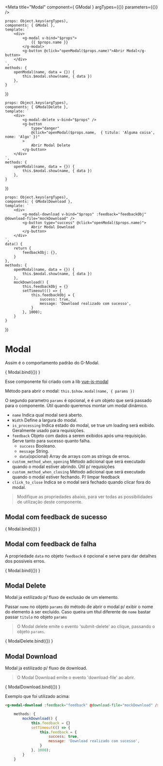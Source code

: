
<Meta
    title="Modal"
    component={ GModal }
    argTypes={{}}
    parameters={{}}
/>

    props: Object.keys(argTypes),
    components: { GModal },
    template: `
        <div>
            <g-modal v-bind="$props">
                {{ $props.name }}
            </g-modal>
            <g-button @click="openModal($props.name)">Abrir Modal</g-button>
        </div>
    `,
    methods: {
        openModal(name, data = {}) {
            this.$modal.show(name, { data })
        },
    }
})

    props: Object.keys(argTypes),
    components: { GModalDelete },
    template: `
        <div>
            <g-modal-delete v-bind="$props" />
            <g-button
                type="danger"
                @click="openModal($props.name,  { titulo: 'Alguma coisa', nome: 'Algo' })"
            >
                Abrir Modal Delete
            </g-button>
        </div>
    `,
    methods: {
        openModal(name, data = {}) {
            this.$modal.show(name, { data })
        },
    }
})

    props: Object.keys(argTypes),
    components: { GModalDownload },
    template: `
        <div>
            <g-modal-download v-bind="$props" :feedback="feedbackObj" @download-file="mockDownload" />
            <g-button type="success" @click="openModal($props.name)">
                Abrir Modal Download
            </g-button>
        </div>
    `,
    data() {
        return {
            feedbackObj: {},
        }
    },
    methods: {
        openModal(name, data = {}) {
            this.$modal.show(name, { data })
        },
        mockDownload() {
            this.feedbackObj = {}
            setTimeout(() => {
                this.feedbackObj = {
                    success: true,
                    message: 'Download realizado com sucesso',
                }
            }, 1000);
        }
    }
})

# Modal

Assim é o comportamento padrão do G-Modal.

<Canvas>
    <Story 
        name="Modal"
        args={{
            name: 'Modal',
        }}
    >
        { Modal.bind({}) }
    </Story>
</Canvas>

Esse componente foi criado com a lib [vue-js-modal](https://euvl.github.io/vue-js-modal/)

Método para abrir o modal: `this.$show.modal(name, { params })`

O segundo parametro `params` é opcional, e é um objeto que será passado para o componente. Útil quando queremos montar um modal dinâmico.

- `name` Indica qual modal será aberto.
- `Width` Define a largura do modal.
- `is_processing` Indica estado do modal, se true um loading será exibido. Geralmente usado para requisições.
- `feedback` Objeto com dados a serem exibidos após uma requisição. Serve tanto para sucesso quanto falha.
  - `success` Booleano.
  - `message` String.
  - `data`(opcional) Array de arrays com as strings de erros.
- `custom_method_when_opening` Método adicional que será executado quando o modal estiver abrindo. Útil p/ requisições
- `custom_method_when_closing` Método adicional que será executado quando o modal estiver fechando. P/ limpar feedback
- `click_to_close` Indica se o modal será fechado quando clicar fora do modal.

> Modifique as propriedades abaixo, para ver todas as possibilidades de utilização deste componente.

<ArgsTable story="Modal" />

## Modal com feedback de sucesso

<Canvas>
    <Story 
        name="ModalSucesso"
        args={{
            name: 'ModalSucesso',
            feedback: {
                success: true,
                message: 'Mensagem de sucesso',
            }
        }}
    >
        { Modal.bind({}) }
    </Story>
</Canvas>

## Modal com feedback de falha

A propriedade `data` no objeto `feedback` é opcional e serve para dar detalhes dos possíveis erros.

<Canvas>
    <Story 
        name="ModalFalha"
        args={{
            name: 'ModalFalha',
            feedback: {
                success: false,
                message: 'Mensagem de Falha',
                data: [['Erro 1'], ['Erro 2']]
            }
        }}
    >
        { Modal.bind({}) }
    </Story>
</Canvas>

## Modal Delete

Modal ja estilizado p/ fluxo de exclusão de um elemento.

Passar `nome` no objeto `params` do método de abrir o modal p/ exibir o nome do elemento à ser excluído.
Caso queira um títul diferente de `nome` bastar passar `titulo` no objeto `params`

> O Modal delete emite o evento 'submit-delete' ao clique, passando o objeto `params`.

<Canvas>
    <Story 
        name="ModalDelete"
        args={{
            name: 'ModalDelete',
            is_processing: false,
        }}
    >
        { ModalDelete.bind({}) }
    </Story>
</Canvas>

## Modal Download

Modal ja estilizado p/ fluxo de download.

> O Modal Download emite o evento 'download-file' ao abrir.

<Canvas>
    <Story 
        name="ModalDownload"
        args={{
            name: 'ModalDownload',
        }}
    >
        { ModalDownload.bind({}) }
    </Story>
</Canvas>

Exemplo que foi utilizado acima:

``` html
<g-modal-download :feedback="feedback" @download-file="mockDownload" />
```
``` js
    methods: {
        mockDownload() {
            this.feedback = {}
            setTimeout(() => {
                this.feedback = {
                    success: true,
                    message: 'Download realizado com sucesso',
                }
            }, 1000);
        }
    }
```